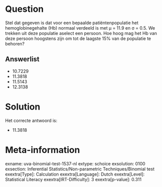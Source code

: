 Question
========

Stel dat gegeven is dat voor een bepaalde patiëntenpopulatie het
hemoglobinegehalte (Hb) normaal verdeeld is met μ = 11.9 en σ = 0.5. We
trekken uit deze populatie aselect een persoon. Hoe hoog mag het Hb van
deze persoon hoogstens zijn om tot de laagste 15% van de populatie te
behoren?

Answerlist
----------

* 10.7229
* 11.3818
* 11.5143
* 12.3138

Solution
========

Het correcte antwoord is: 

* 11.3818

Meta-information
================
exname: uva-binomial-test-1537-nl
extype: schoice
exsolution: 0100
exsection: Inferential Statistics/Non-parametric Techniques/Binomial test
exextra[Type]: Calculation
exextra[Language]: Dutch
exextra[Level]: Statistical Literacy
exextra[IRT-Difficulty]: 3
exextra[p-value]: 0.311
